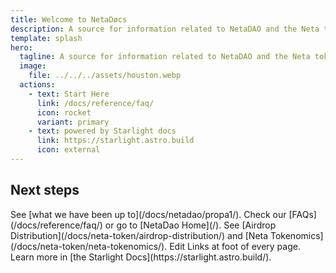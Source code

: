```yaml
---
title: Welcome to NetaDøcs 
description: A source for information related to NetaDAO and the Neta token.
template: splash
hero:
  tagline: A source for information related to NetaDAO and the Neta token
  image:
    file: ../../../assets/houston.webp
  actions:
    - text: Start Here
      link: /docs/reference/faq/
      icon: rocket
      variant: primary
    - text: powered by Starlight docs
      link: https://starlight.astro.build
      icon: external
---
```



## Next steps

<CardGrid stagger>
	<Card title="Dig deeper into NetaDAO" icon="magnifier">
		See [what we have been up to](/docs/netadao/propa1/).
	</Card>
	<Card title="Still lost?" icon="puzzle">
		Check our [FAQs](/docs/reference/faq/) or go to [NetaDao Home](/).
	</Card>
	<Card title="Learn more about the Neta token" icon="setting">
		See [Airdrop Distribution](/docs/neta-token/airdrop-distribution/) and [Neta Tokenomics](/docs/neta-token/neta-tokenomics/).
	</Card>
	<Card title="Contribute to NetaDøcs" icon="pen">
		Edit Links at foot of every page. Learn more in [the Starlight Docs](https://starlight.astro.build/).
	</Card>
</CardGrid>